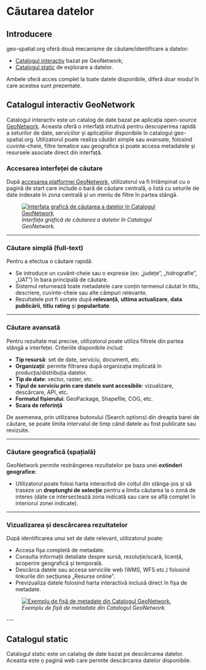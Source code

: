 
# Căutarea datelor

## Introducere

geo-spatial.org oferă două mecanisme de căutare/identificare a datelor:
- [Catalogul interactiv](https://services.geo-spatial.org/geonetwork/srv/eng/catalog.search#/search) bazat pe GeoNetwork;
- [Catalogul static](/descarcare) de explorare a datelor.

Ambele oferă acces complet la toate datele disponibile, diferă doar modul în care acestea sunt prezentate.

## Catalogul interactiv GeoNetwork

Catalogul interactiv este un catalog de date bazat pe aplicația open-source [GeoNetwork](https://geonetwork-opensource.org). Aceasta oferă o interfață intuitivă pentru descoperirea rapidă a seturilor de date, serviciilor și aplicațiilor disponibile în catalogul geo-spatial.org. Utilizatorul poate realiza căutări simple sau avansate, folosind cuvinte-cheie, filtre tematice sau geografice și poate accesa metadatele și resursele asociate direct din interfață.

### Accesarea interfeței de căutare

După [accesarea platformei GeoNetwork](https://services.geo-spatial.org/geonetwork/srv/eng/catalog.search#/search), utilizatorul va fi întâmpinat cu o pagină de start care include o bară de căutare centrală, o listă cu seturile de date indexate în zona centrală și un meniu de filtre în partea stângă.

<figure style={{ textAlign: "center" }}>
    <a
      href={useBaseUrl('/img/ghiduri/date/cautare-date-interfata-geonetwork.jpg')}
      target="_blank"
      rel="noopener noreferrer"
    >
        <img src={useBaseUrl('/img/ghiduri/date/cautare-date-interfata-geonetwork.jpg')} alt="Interfața grafică de căutarea a datelor în Catalogul GeoNetwork" />
    </a>
  <figcaption><em>Interfața grafică de căutarea a datelor în Catalogul GeoNetwork.</em></figcaption>
</figure>

---

### Căutare simplă (full-text)

Pentru a efectua o căutare rapidă:

- Se introduce un cuvânt-cheie sau o expresie (ex: „județe”, „hidrografie”, „UAT”) în bara principală de căutare.
- Sistemul returnează toate metadatele care conțin termenul căutat în titlu, descriere, cuvinte-cheie sau alte câmpuri relevante.
- Rezultatele pot fi sortate după **relevanță**, **ultima actualizare**, **data publicării**, **titlu** **rating** și **popularitate**.

---

### Căutare avansată

Pentru rezultate mai precise, utilizatorul poate utiliza filtrele din partea stângă a interfeței. Criteriile disponibile includ:

- **Tip resursă**: set de date, serviciu, document, etc.
- **Organizații**: permite filtrarea după organizația implicată în producția/distribuția datelor.
- **Tip de date**: vector, raster, etc.
- **Tipul de serviciu prin care datele sunt accesibile**: vizualizare, descărcare, API, etc.
- **Formatul fișierului**: GeoPackage, Shapefile, COG, etc.
- **Scara de referință**

De asemenea, prin utilizarea butonului <i className="fa-solid fa-sliders"></i> (Search options) din dreapta barei de căutare, se poate limita intervalul de timp când datele au fost publicate sau revizuite.

---

### Căutare geografică (spațială)

GeoNetwork permite restrângerea rezultatelor pe baza unei **extinderi geografice**:

- Utilizatorul poate folosi harta interactivă din colțul din stânga-jos și să traseze un **dreptunghi de selecție** pentru a limita căutarea la o zonă de interes (date ce intersectează zona indicată sau care se află complet în interiorul zonei indicate).

---

### Vizualizarea și descărcarea rezultatelor

După identificarea unui set de date relevant, utilizatorul poate:

- Accesa fișa completă de metadate.
- Consulta informații detaliate despre sursă, rezoluție/scară, licență, acoperire geografică și temporală.
- Descărca datele sau accesa serviciile web (WMS, WFS etc.) folosind linkurile din secțiunea „Resurse online”.
- Previzualiza datele folosind harta interactivă inclusă direct în fișa de metadate.

<figure style={{ textAlign: "center" }}>
    <a
      href={useBaseUrl('/img/ghiduri/date/cautare-date-exemplu-fisa-metadate.jpg')}
      target="_blank"
      rel="noopener noreferrer"
    >
        <img src={useBaseUrl('/img/ghiduri/date/cautare-date-exemplu-fisa-metadate.jpg')} alt="Exemplu de fișă de metadate din Catalogul GeoNetwork." />
    </a>
  <figcaption><em>Exemplu de fișă de metadate din Catalogul GeoNetwork.</em></figcaption>
</figure>
---

## Catalogul static

Catalogul static este un catalog de date bazat pe descărcarea datelor. Aceasta este o pagină web care permite descărcarea datelor disponibile.
